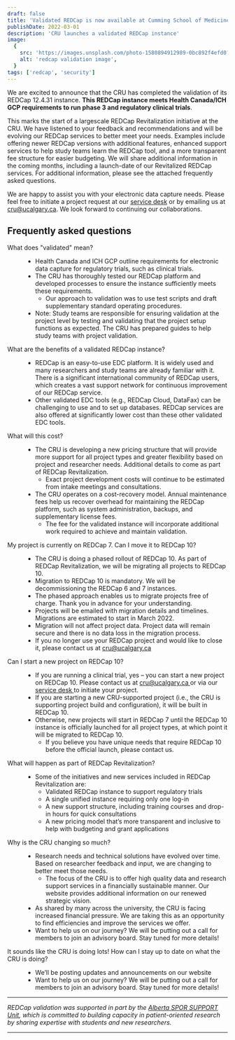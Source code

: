 ```yaml
---
draft: false
title: 'Validated REDCap is now available at Cumming School of Medicine!'
publishDate: 2022-03-01
description: 'CRU launches a validated REDCap instance'
image:
  {
    src: 'https://images.unsplash.com/photo-1580894912989-0bc892f4efd0?q=80&w=1000&auto=format&fit=crop&ixlib=rb-4.0.3&ixid=M3wxMjA3fDB8MHxwaG90by1wYWdlfHx8fGVufDB8fHx8fA==',
    alt: 'redcap validation image',
  }
tags: ['redcap', 'security']
---
```


We are excited to announce that the CRU has completed the validation of its REDCap 12.4.31 instance. **This REDCap instance meets Health Canada/ICH GCP requirements to run phase 3 and regulatory clinical trials**.

This marks the start of a largescale REDCap Revitalization initiative at the CRU. We have listened to your feedback and recommendations and will be evolving our REDCap services to better meet your needs. Examples include offering newer REDCap versions with additional features, enhanced support services to help study teams learn the REDCap tool, and a more transparent fee structure for easier budgeting. We will share additional information in the coming months, including a launch-date of our Revitalized REDCap services. For additional information, please see the attached frequently asked questions.

We are happy to assist you with your electronic data capture needs. Please feel free to initiate a project request at our [service desk](https://researchcalgary.atlassian.net/servicedesk/customer/portal/7) or by emailing us at cru@ucalgary.ca. We look forward to continuing our collaborations.

<div class="divide-y divide-gray-900/10 pt-12">
  <h2 class="py-8">Frequently asked questions</h2>
  <dl class="mt-10 space-y-8 divide-y divide-gray-900/10">
    <div class="py-8 lg:grid lg:grid-cols-12 lg:gap-8">
      <dt class="leading-7 font-semibold lg:col-span-5">What does "validated" mean?</dt>
      <dd class="mt-4 lg:col-span-7 lg:mt-0">
        <ul>
          <li>
            Health Canada and ICH GCP outline requirements for electronic data capture for
            regulatory trials, such as clinical trials.
          </li>
          <li>
            The CRU has thoroughly tested our REDCap platform and developed processes to
            ensure the instance sufficiently meets these requirements.
            <ul>
              <li>
                Our approach to validation was to use test scripts and draft supplementary
                standard operating procedures.
              </li>
            </ul>
          </li>
          <li>
            Note: Study teams are responsible for ensuring validation at the project level
            by testing and validating that the project setup functions as expected. The
            CRU has prepared guides to help study teams with project validation.
          </li>
        </ul>
      </dd>
    </div>
    <div class="py-8 lg:grid lg:grid-cols-12 lg:gap-8">
      <dt class="leading-7 font-semibold lg:col-span-5">
        What are the benefits of a validated REDCap instance?
      </dt>
      <dd class="mt-4 lg:col-span-7 lg:mt-0">
        <ul>
          <li>
            REDCap is an easy-to-use EDC platform. It is widely used and many researchers
            and study teams are already familiar with it. There is a significant
            international community of REDCap users, which creates a vast support network
            for continuous improvement of our REDCap service.
          </li>
          <li>
            Other validated EDC tools (e.g., REDCap Cloud, DataFax) can be challenging to
            use and to set up databases. REDCap services are also offered at significantly
            lower cost than these other validated EDC tools.
          </li>
        </ul>
      </dd>
    </div>
    <div class="py-8 lg:grid lg:grid-cols-12 lg:gap-8">
      <dt class="leading-7 font-semibold lg:col-span-5">What will this cost?</dt>
      <dd class="mt-4 lg:col-span-7 lg:mt-0">
        <ul>
          <li>
            The CRU is developing a new pricing structure that will provide more support
            for all project types and greater flexibility based on project and researcher
            needs. Additional details to come as part of REDCap Revitalization.
            <ul>
              <li>
                Exact project development costs will continue to be estimated from intake
                meetings and consultations.
              </li>
            </ul>
          </li>
          <li>
            The CRU operates on a cost-recovery model. Annual maintenance fees help us
            recover overhead for maintaining the REDCap platform, such as system
            administration, backups, and supplementary license fees.
            <ul>
              <li>
                The fee for the validated instance will incorporate additional work
                required to achieve and maintain validation.
              </li>
            </ul>
          </li>
        </ul>
      </dd>
    </div>
    <div class="py-8 lg:grid lg:grid-cols-12 lg:gap-8">
      <dt class="leading-7 font-semibold lg:col-span-5">
        My project is currently on REDCap 7. Can I move it to REDCap 10?
      </dt>
      <dd class="mt-4 lg:col-span-7 lg:mt-0">
        <ul>
          <li>
            The CRU is doing a phased rollout of REDCap 10. As part of REDCap
            Revitalization, we will be migrating all projects to REDCap 10.
          </li>
          <li>
            Migration to REDCap 10 is mandatory. We will be decommissioning the REDCap 6
            and 7 instances.
          </li>
          <li>
            The phased approach enables us to migrate projects free of charge. Thank you
            in advance for your understanding.
          </li>
          <li>
            Projects will be emailed with migration details and timelines. Migrations are
            estimated to start in March 2022.
          </li>
          <li>
            Migration will not affect project data. Project data will remain secure and
            there is no data loss in the migration process.
          </li>
          <li>
            If you no longer use your REDCap project and would like to close it, please
            contact us at
            <a href="mailto:cru@ucalgary.ca" className="external-a">
              cru@ucalgary.ca
            </a>
          </li>
        </ul>
      </dd>
    </div>
    <div class="py-8 lg:grid lg:grid-cols-12 lg:gap-8">
      <dt class="leading-7 font-semibold lg:col-span-5">
        Can I start a new project on REDCap 10?
      </dt>
      <dd class="mt-4 lg:col-span-7 lg:mt-0">
        <ul>
          <li>
            If you are running a clinical trial, yes – you can start a new project on
            REDCap 10. Please contact us at
            <a href="mailto:cru@ucalgary.ca" className="external-a">
              cru@ucalgary.ca
            </a>
            or via our
            <a
              href="https://researchcalgary.atlassian.net/servicedesk/customer/portal/7"
              target="_blank"
              rel="noopener noreferrer"
              className="external-a"
            >
              service desk
            </a>
            to initiate your project.
          </li>
          <li>
            If you are starting a new CRU-supported project (i.e., the CRU is supporting
            project build and configuration), it will be built in REDCap 10.
          </li>
          <li>
            Otherwise, new projects will start in REDCap 7 until the REDCap 10 instance is
            officially launched for all project types, at which point it will be migrated
            to REDCap 10.
            <ul>
              <li>
                If you believe you have unique needs that require REDCap 10 before the
                official launch, please contact us.
              </li>
            </ul>
          </li>
        </ul>
      </dd>
    </div>
    <div class="py-8 lg:grid lg:grid-cols-12 lg:gap-8">
      <dt class="leading-7 font-semibold lg:col-span-5">
        What will happen as part of REDCap Revitalization?
      </dt>
      <dd class="mt-4 lg:col-span-7 lg:mt-0">
        <ul>
          <li>
            Some of the initiatives and new services included in REDCap Revitalization
            are:
            <ul>
              <li>Validated REDCap instance to support regulatory trials</li>
              <li>A single unified instance requiring only one log-in</li>
              <li>
                A new support structure, including training courses and drop-in hours for
                quick consultations
              </li>
              <li>
                A new pricing model that’s more transparent and inclusive to help with
                budgeting and grant applications
              </li>
            </ul>
          </li>
        </ul>
      </dd>
    </div>
    <div class="py-8 lg:grid lg:grid-cols-12 lg:gap-8">
      <dt class="leading-7 font-semibold lg:col-span-5">
        Why is the CRU changing so much?
      </dt>
      <dd class="mt-4 lg:col-span-7 lg:mt-0">
        <ul>
          <li>
            Research needs and technical solutions have evolved over time. Based on
            researcher feedback and input, we are changing to better meet those needs.
            <ul>
              <li>
                The focus of the CRU is to offer high quality data and research support
                services in a financially sustainable manner. Our
                <a to="/about-us">website</a> provides additional information on our
                renewed strategic vision.
              </li>
            </ul>
          </li>
          <li>
            As shared by many across the university, the CRU is facing increased financial
            pressure. We are taking this as an opportunity to find efficiencies and
            improve the services we offer.
          </li>
          <li>
            Want to help us on our journey? We will be putting out a call for members to
            join an advisory board. Stay tuned for more details!
          </li>
        </ul>
      </dd>
    </div>
    <div class="py-8 lg:grid lg:grid-cols-12 lg:gap-8">
      <dt class="leading-7 font-semibold lg:col-span-5">
        It sounds like the CRU is doing lots! How can I stay up to date on what the CRU is
        doing?
      </dt>
      <dd class="mt-4 lg:col-span-7 lg:mt-0">
        <ul>
          <li>
            We’ll be posting updates and announcements on our
            <a to="newsroom/announcements">website</a>
          </li>
          <li>
            Want to help us on our journey? We will be putting out a call for members to
            join an advisory board. Stay tuned for more details!
          </li>
        </ul>
      </dd>
    </div>
  </dl>
</div>

<div class="pt-16"></div>
<hr />

_REDCap validation was supported in part by the [Alberta SPOR SUPPORT Unit](https://absporu.ca), which is committed to building capacity in patient-oriented research by sharing expertise with students and new researchers._

<hr />
